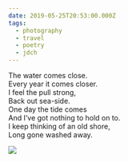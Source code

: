 ```yaml
---
date: 2019-05-25T20:53:00.000Z
tags:
  - photography
  - travel
  - poetry
  - jdch
---
```

The water comes close.<br/>
Every year it comes closer.<br/>
I feel the pull strong,<br/>
Back out sea-side.<br/>
One day the tide comes<br/>
And I’ve got nothing to hold on to.<br/>
I keep thinking of an old shore,<br/>
Long gone washed away.

![](../../assets/photos/20190525-IMG_2298.jpg)
